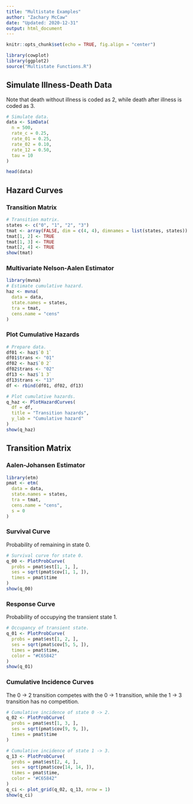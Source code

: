 ```yaml
---
title: "Multistate Examples"
author: "Zachary McCaw"
date: "Updated: 2020-12-31"
output: html_document
---
```


```r
knitr::opts_chunk$set(echo = TRUE, fig.align = "center")
```

```r
library(cowplot)
library(ggplot2)
source("Multistate Functions.R")
```

## Simulate Illness-Death Data

Note that death without illness is coded as 2, while death after illness is coded as 3. 

```r
# Simulate data.
data <- SimData(
  n = 500,
  rate_c = 0.25,
  rate_01 = 0.25,
  rate_02 = 0.10,
  rate_12 = 0.50,
  tau = 10
)

head(data)
```

## Hazard Curves

### Transition Matrix

```r
# Transition matrix.
states <- c("0", "1", "2", "3")
tmat <- array(FALSE, dim = c(4, 4), dimnames = list(states, states))
tmat[1, 2] <- TRUE
tmat[1, 3] <- TRUE
tmat[2, 4] <- TRUE
show(tmat)
```

### Multivariate Nelson-Aalen Estimator

```r
library(mvna)
# Estimate cumulative hazard.
haz <- mvna(
  data = data,
  state.names = states,
  tra = tmat,
  cens.name = "cens"
)
```

### Plot Cumulative Hazards

```r
# Prepare data.
df01 <- haz$`0 1`
df01$trans <- "01"
df02 <- haz$`0 2`
df02$trans <- "02"
df13 <- haz$`1 3`
df13$trans <- "13"
df <- rbind(df01, df02, df13)

# Plot cumulative hazards.
q_haz <- PlotHazardCurves(
  df = df,
  title = "Transition hazards",
  y_lab = "Cumulative hazard"
)
show(q_haz)
```

## Transition Matrix

### Aalen-Johansen Estimator

```r
library(etm)
pmat <- etm(
  data = data,
  state.names = states,
  tra = tmat,
  cens.name = "cens",
  s = 0
)
```

### Survival Curve

Probability of remaining in state 0.

```r
# Survival curve for state 0.
q_00 <- PlotProbCurve(
  probs = pmat$est[1, 1, ],
  ses = sqrt(pmat$cov[1, 1, ]),
  times = pmat$time
)
show(q_00)
```

### Response Curve

Probability of occupying the transient state 1.

```r
# Occupancy of transient state.
q_01 <- PlotProbCurve(
  probs = pmat$est[1, 2, ],
  ses = sqrt(pmat$cov[5, 5, ]),
  times = pmat$time,
  color = "#C65842"
)
show(q_01)
```

### Cumulative Incidence Curves

The 0 $\to$ 2 transition competes with the 0 $\to$ 1 transition, while the 1 $\to$ 3 transition has no competition. 

```r
# Cumulative incidence of state 0 -> 2.
q_02 <- PlotProbCurve(
  probs = pmat$est[1, 3, ],
  ses = sqrt(pmat$cov[9, 9, ]),
  times = pmat$time
)

# Cumulative incidence of state 1 -> 3.
q_13 <- PlotProbCurve(
  probs = pmat$est[2, 4, ],
  ses = sqrt(pmat$cov[14, 14, ]),
  times = pmat$time,
  color = "#C65842"
)
q_ci <- plot_grid(q_02, q_13, nrow = 1)
show(q_ci)
```